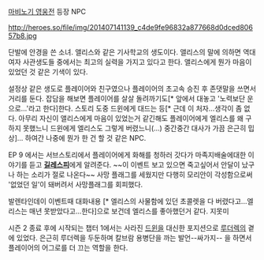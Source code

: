 [[마비노기 영웅전]] 등장 NPC

http://heroes.so/file/img/201407141139_c4de9fe96832a877668d0dced80657b8.jpg

단발에 안경을 쓴 소녀. 앨리스와 같은 기사학교의 생도이다. 앨리스의 말에 의하면 역대 여자 사관생도들 중에서는 최고의 실력을 가지고 있다고 한다. 앨리스에게 뭔가 마음이 있었던 것 같은 기색이 있다.

설정상 같은 생도로 플레이어와 친구였으나 플레이어의 초고속 승진 후 존댓말을 쓰면서 거리를 둔다. 잡담을 해보면 플레이어를 살살 돌려까기도[* 앞에서 대놓고 '노력보단 운으로…'라고 한다]한다. 스토리 도중 드윈에게 대드는 등[* 근데 이 처자…생각이 좀 없다. 아무리 자신이 앨리스에게 마음이 있었는거 같긴해도 플레이어에게 엘리스를 왜 구하지 못했느니 드윈에게 엘리스도 그렇게 버렸느니(…) 중간중간 대사가 가끔 은근히 밉상]… 하여간 나중에 뭔가 한 건 할 것 같은 NPC.

EP 9 에서는 서브스토리에서 플레이어에게 화해를 청하러 갓다가 마족지배술에대한 이야기를 듣고 '''[[길레스피#s-2|길레스피]]'''에게 알려준다. ~~이 이벤트 보고 있으면 죽고싶어서 안달이 났구나 하는 소리가 절로 나온다~~ 사망 플래그를 세웠지만 다행히 모리안이 각성함으로써 '없었던 일'이 돼버려서 사망플래그를 회피했다.

발렌타인데이 이벤트때 대화내용 [* 엘리스의 사물함에 있던 초콜렛을 다 버렸다고...엘리스는 매년 못받았다고...한다]으로 보건데 엘리스를 좋아했던거 같다. 지못미

시즌 2 종료 후에 시작되는 챕터 1에서는 사라진 [[드윈]]을 대신한 포지션으로 [[루더렉]]의 곁에 있었다. 은근히 루더렉을 두둔하며 칼브람 용병단을 까는 발언--싸가지-- 을 하면서 플레이어의 어그로를 더 끄는 역할을 한다. 
